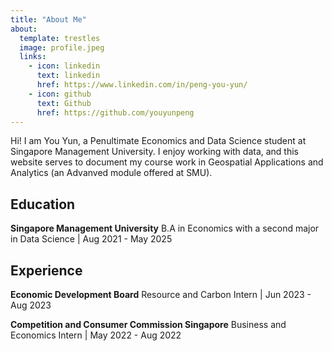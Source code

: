 ```yaml
---
title: "About Me"
about: 
  template: trestles
  image: profile.jpeg
  links: 
    - icon: linkedin
      text: linkedin
      href: https://www.linkedin.com/in/peng-you-yun/
    - icon: github
      text: Github
      href: https://github.com/youyunpeng
---
```


Hi! I am You Yun, a Penultimate Economics and Data Science student at Singapore Management University. I enjoy working with data, and this website serves to document my course work in Geospatial Applications and Analytics (an Advanved module offered at SMU).

## Education

**Singapore Management University** B.A in Economics with a second major in Data Science \| Aug 2021 - May 2025

## Experience

**Economic Development Board** Resource and Carbon Intern \| Jun 2023 - Aug 2023

**Competition and Consumer Commission Singapore** Business and Economics Intern \| May 2022 - Aug 2022

## 